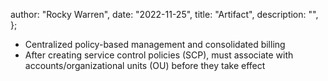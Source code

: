 
  author: "Rocky Warren",
  date: "2022-11-25",
  title: "Artifact",
  description: "",
};


- Centralized policy-based management and consolidated billing
- After creating service control policies (SCP), must associate with accounts/organizational units (OU) before they take effect

